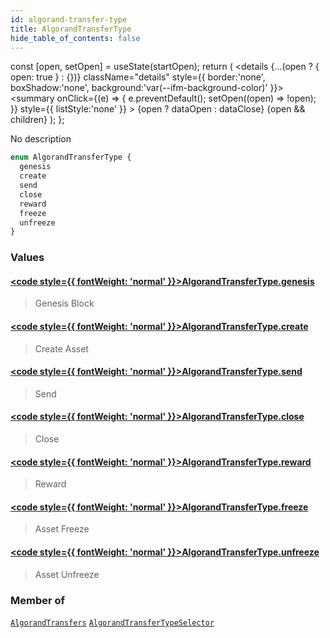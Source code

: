 ```yaml
---
id: algorand-transfer-type
title: AlgorandTransferType
hide_table_of_contents: false
---
```







  const [open, setOpen] = useState(startOpen);
  return (
    <details {...(open ? { open: true } : {})} className="details" style={{ border:'none', boxShadow:'none', background:'var(--ifm-background-color)' }}>
      <summary
        onClick={(e) => {
          e.preventDefault();
          setOpen((open) => !open);
        }}
        style={{ listStyle:'none' }}
      >
      {open ? dataOpen : dataClose}
      </summary>
      {open && children}
    </details>
  );
};








No description


```graphql
enum AlgorandTransferType {
  genesis
  create
  send
  close
  reward
  freeze
  unfreeze
}
```




### Values

#### [<code style={{ fontWeight: 'normal' }}>AlgorandTransferType.<b>genesis</b></code>](#)  
> 
> 
> Genesis Block
> 

#### [<code style={{ fontWeight: 'normal' }}>AlgorandTransferType.<b>create</b></code>](#)  
> 
> 
> Create Asset
> 

#### [<code style={{ fontWeight: 'normal' }}>AlgorandTransferType.<b>send</b></code>](#)  
> 
> 
> Send
> 

#### [<code style={{ fontWeight: 'normal' }}>AlgorandTransferType.<b>close</b></code>](#)  
> 
> 
> Close
> 

#### [<code style={{ fontWeight: 'normal' }}>AlgorandTransferType.<b>reward</b></code>](#)  
> 
> 
> Reward
> 

#### [<code style={{ fontWeight: 'normal' }}>AlgorandTransferType.<b>freeze</b></code>](#)  
> 
> 
> Asset Freeze
> 

#### [<code style={{ fontWeight: 'normal' }}>AlgorandTransferType.<b>unfreeze</b></code>](#)  
> 
> 
> Asset Unfreeze
> 



### Member of

[`AlgorandTransfers`](/docs/graphql-reference/objects/algorand-transfers)  <Badge class="secondary" text="object"/><Bullet />[`AlgorandTransferTypeSelector`](/docs/graphql-reference/inputs/algorand-transfer-type-selector)  <Badge class="secondary" text="input"/>

